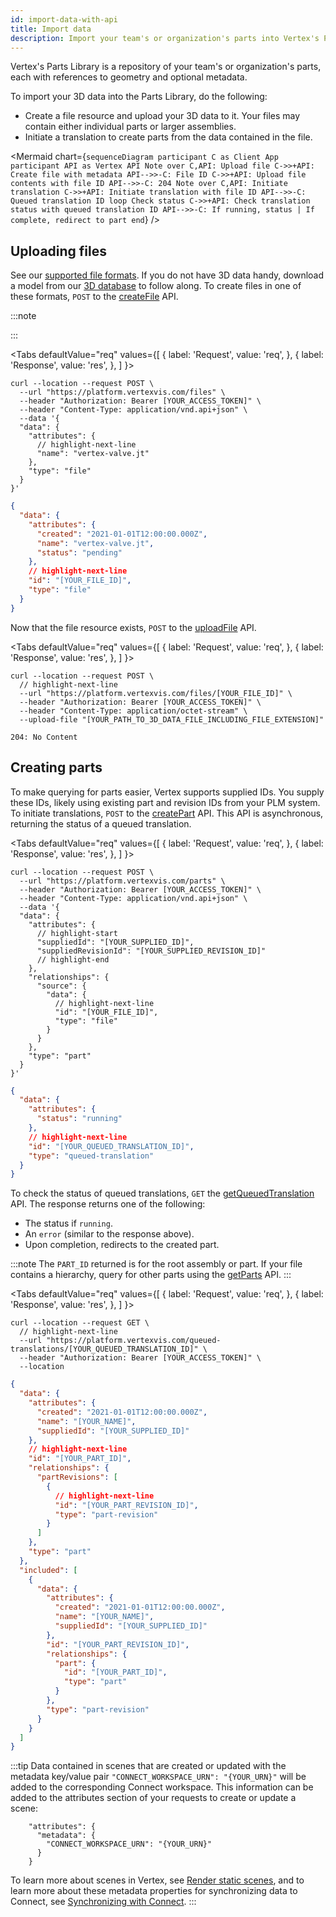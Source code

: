 ```yaml
---
id: import-data-with-api
title: Import data
description: Import your team's or organization's parts into Vertex's Parts Library using Vertex's platform APIs.
---
```



Vertex's Parts Library is a repository of your team's or organization's parts, each with references to geometry and optional metadata.

To import your 3D data into the Parts Library, do the following:

- Create a file resource and upload your 3D data to it. Your files may contain either individual parts or larger assemblies.
- Initiate a translation to create parts from the data contained in the file.

<Mermaid
  chart={`
  sequenceDiagram
  participant C as Client App
  participant API as Vertex API
      Note over C,API: Upload file
      C->>+API: Create file with metadata
      API-->>-C: File ID
      C->>+API: Upload file contents with file ID
      API-->>-C: 204
      Note over C,API: Initiate translation
      C->>+API: Initiate translation with file ID
      API-->>-C: Queued translation ID
      loop Check status
        C->>+API: Check translation status with queued translation ID
        API-->>-C: If running, status | If complete, redirect to part
      end
`}
/>

## Uploading files

See our [supported file formats](./supported-file-formats.mdx). If you do not have 3D data handy, download a model from our [3D database](./model-database.mdx) to follow along. To create files in one of these formats, `POST` to the [createFile](https://docs.vertex3d.com/#a8f05429-036c-45b8-89ef-6bd3aa14a7fe) API.

:::note

<ImportAssemblyNote />

:::

<Tabs
  defaultValue="req"
  values={[
    { label: 'Request', value: 'req', },
    { label: 'Response', value: 'res', },
  ]
}>
<TabItem value="req">

```shell
curl --location --request POST \
  --url "https://platform.vertexvis.com/files" \
  --header "Authorization: Bearer [YOUR_ACCESS_TOKEN]" \
  --header "Content-Type: application/vnd.api+json" \
  --data '{
  "data": {
    "attributes": {
      // highlight-next-line
      "name": "vertex-valve.jt"
    },
    "type": "file"
  }
}'
```

</TabItem>
<TabItem value="res">

```json
{
  "data": {
    "attributes": {
      "created": "2021-01-01T12:00:00.000Z",
      "name": "vertex-valve.jt",
      "status": "pending"
    },
    // highlight-next-line
    "id": "[YOUR_FILE_ID]",
    "type": "file"
  }
}
```

</TabItem>
</Tabs>

Now that the file resource exists, `POST` to the [uploadFile](https://docs.vertex3d.com/#0b0a01c2-831d-4b01-87ea-765d4f2e6c1a) API.

<Tabs
  defaultValue="req"
  values={[
    { label: 'Request', value: 'req', },
    { label: 'Response', value: 'res', },
  ]
}>
<TabItem value="req">

```shell
curl --location --request POST \
  // highlight-next-line
  --url "https://platform.vertexvis.com/files/[YOUR_FILE_ID]" \
  --header "Authorization: Bearer [YOUR_ACCESS_TOKEN]" \
  --header "Content-Type: application/octet-stream" \
  --upload-file "[YOUR_PATH_TO_3D_DATA_FILE_INCLUDING_FILE_EXTENSION]"
```

</TabItem>
<TabItem value="res">

`204: No Content`

</TabItem>
</Tabs>

## Creating parts


To make querying for parts easier, Vertex supports supplied IDs. You supply these IDs, likely using existing part and revision IDs from your PLM system. To initiate translations, `POST` to the [createPart](https://docs.vertex3d.com/#05c13b3e-b407-4b19-b110-e6bdc016a714) API. This API is asynchronous, returning the status of a queued translation.

<Tabs
  defaultValue="req"
  values={[
    { label: 'Request', value: 'req', },
    { label: 'Response', value: 'res', },
  ]
}>
<TabItem value="req">

```shell
curl --location --request POST \
  --url "https://platform.vertexvis.com/parts" \
  --header "Authorization: Bearer [YOUR_ACCESS_TOKEN]" \
  --header "Content-Type: application/vnd.api+json" \
  --data '{
  "data": {
    "attributes": {
      // highlight-start
      "suppliedId": "[YOUR_SUPPLIED_ID]",
      "suppliedRevisionId": "[YOUR_SUPPLIED_REVISION_ID]"
      // highlight-end
    },
    "relationships": {
      "source": {
        "data": {
          // highlight-next-line
          "id": "[YOUR_FILE_ID]",
          "type": "file"
        }
      }
    },
    "type": "part"
  }
}'
```

</TabItem>
<TabItem value="res">

```json
{
  "data": {
    "attributes": {
      "status": "running"
    },
    // highlight-next-line
    "id": "[YOUR_QUEUED_TRANSLATION_ID]",
    "type": "queued-translation"
  }
}
```

</TabItem>
</Tabs>

To check the status of queued translations, `GET` the [getQueuedTranslation](https://docs.vertex3d.com/#9d4734b1-3300-46bb-bb87-85d23b5e52a3) API. The response returns one of the following:

- The status if `running`.
- An `error` (similar to the response above).
- Upon completion, redirects to the created part.

:::note
The `PART_ID` returned is for the root assembly or part. If your file contains a hierarchy, query for other parts using the [getParts](https://docs.vertex3d.com/#25778d06-038f-410f-bb67-503c932a59a8) API.
:::

<Tabs
  defaultValue="req"
  values={[
    { label: 'Request', value: 'req', },
    { label: 'Response', value: 'res', },
  ]
}>
<TabItem value="req">

```shell
curl --location --request GET \
  // highlight-next-line
  --url "https://platform.vertexvis.com/queued-translations/[YOUR_QUEUED_TRANSLATION_ID]" \
  --header "Authorization: Bearer [YOUR_ACCESS_TOKEN]" \
  --location
```

</TabItem>
<TabItem value="res">

```json
{
  "data": {
    "attributes": {
      "created": "2021-01-01T12:00:00.000Z",
      "name": "[YOUR_NAME]",
      "suppliedId": "[YOUR_SUPPLIED_ID]"
    },
    // highlight-next-line
    "id": "[YOUR_PART_ID]",
    "relationships": {
      "partRevisions": [
        {
          // highlight-next-line
          "id": "[YOUR_PART_REVISION_ID]",
          "type": "part-revision"
        }
      ]
    },
    "type": "part"
  },
  "included": [
    {
      "data": {
        "attributes": {
          "created": "2021-01-01T12:00:00.000Z",
          "name": "[YOUR_NAME]",
          "suppliedId": "[YOUR_SUPPLIED_ID]"
        },
        "id": "[YOUR_PART_REVISION_ID]",
        "relationships": {
          "part": {
            "id": "[YOUR_PART_ID]",
            "type": "part"
          }
        },
        "type": "part-revision"
      }
    }
  ]
}
```

</TabItem>
</Tabs>

:::tip
Data contained in scenes that are created or updated with the metadata key/value pair `"CONNECT_WORKSPACE_URN": "{YOUR_URN}"` will be added to the corresponding Connect workspace. This information can be added to the attributes section of your requests to create or update a scene:
```
    "attributes": {
      "metadata": {
        "CONNECT_WORKSPACE_URN": "{YOUR_URN}"
      }
    }
```
To learn more about scenes in Vertex, see [Render static scenes](https://developer.vertex3d.com/docs/guides/render-static-scenes), and to learn
more about these metadata properties for synchronizing data to Connect, see [Synchronizing with Connect](./sync-scenes-to-connect.mdx).
:::
